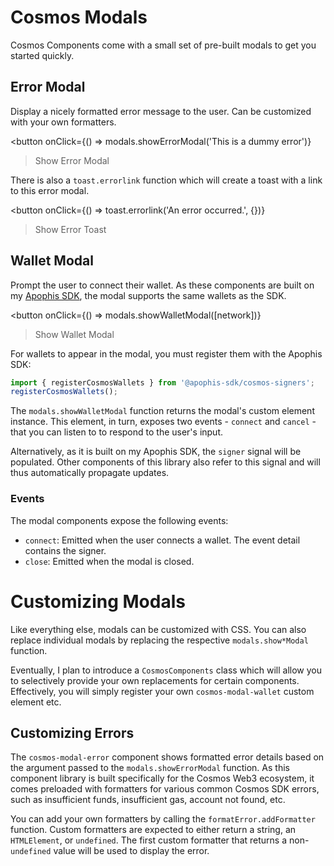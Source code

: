 
# Cosmos Modals
Cosmos Components come with a small set of pre-built modals to get you started quickly.

## Error Modal
Display a nicely formatted error message to the user. Can be customized with
your own formatters.

<button
  onClick={() => modals.showErrorModal('This is a dummy error')}
>Show Error Modal</button>

There is also a `toast.errorlink` function which will create a toast with a
link to this error modal.

<button
  onClick={() => toast.errorlink('An error occurred.', {})}
>Show Error Toast</button>

## Wallet Modal
Prompt the user to connect their wallet. As these components are built on my
[Apophis SDK](https://github.com/kiruse/apophis-sdk), the modal supports the
same wallets as the SDK.

<button
  onClick={() => modals.showWalletModal([network])}
>Show Wallet Modal</button>

For wallets to appear in the modal, you must register them with the Apophis SDK:

```ts
import { registerCosmosWallets } from '@apophis-sdk/cosmos-signers';
registerCosmosWallets();
```

The `modals.showWalletModal` function returns the modal's custom element
instance. This element, in turn, exposes two events - `connect` and
`cancel` - that you can listen to to respond to the user's input.

Alternatively, as it is built on my Apophis SDK, the `signer` signal will
be populated. Other components of this library also refer to this signal
and will thus automatically propagate updates.

### Events
The modal components expose the following events:

- `connect`: Emitted when the user connects a wallet. The event detail contains the signer.
- `close`: Emitted when the modal is closed.

# Customizing Modals
Like everything else, modals can be customized with CSS. You can also replace
individual modals by replacing the respective `modals.show*Modal` function.

Eventually, I plan to introduce a `CosmosComponents` class which will allow
you to selectively provide your own replacements for certain components. Effectively,
you will simply register your own `cosmos-modal-wallet` custom element etc.

## Customizing Errors
The `cosmos-modal-error` component shows formatted error details based on
the argument passed to the `modals.showErrorModal` function. As this component
library is built specifically for the Cosmos Web3 ecosystem, it comes preloaded
with formatters for various common Cosmos SDK errors, such as insufficient
funds, insufficient gas, account not found, etc.

You can add your own formatters by calling the `formatError.addFormatter`
function. Custom formatters are expected to either return a string, an
`HTMLElement`, or `undefined`. The first custom formatter that returns a
non-`undefined` value will be used to display the error.
